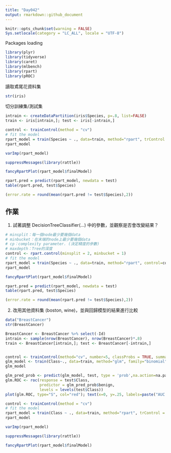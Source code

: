 ```yaml
---
title: "Day042"
output: rmarkdown::github_document
---
```

```r
knitr::opts_chunk$set(warning = FALSE)
Sys.setlocale(category = "LC_ALL", locale = "UTF-8")
```
Packages loading
```r
library(plyr)
library(tidyverse)
library(caret)
library(mlbench)
library(rpart)
library(pROC)
```
  
讀取鳶尾花資料集 
```r
str(iris)
```
  
切分訓練集/測試集
```r
intrain <- createDataPartition(iris$Species, p=.8, list=FALSE)
train <- iris[intrain,]; test <- iris[-intrain,]
```

```r
control <- trainControl(method = "cv")
# fit the model
rpart_model = train(Species ~ ., data=train, method="rpart", trControl = control)
rpart_model
```
```r
varImp(rpart_model)
```
```r
suppressMessages(library(rattle))

fancyRpartPlot(rpart_model$finalModel)
```
```r
rpart.pred = predict(rpart_model, newdata = test)
table(rpart.pred, test$Species)
```
```r
(error.rate = round(mean(rpart.pred != test$Species),2))
```
## 作業  
1. 試著調整 DecisionTreeClassifier(...) 中的參數，並觀察是否會改變結果？  

```r
# minsplit：每一個node最少要幾個data
# minbucket：在末端的node上最少要幾個data
# cp：complexity parameter. (決定精度的參數)
# maxdepth：Tree的深度
control <- rpart.control(minsplit = 2, minbucket = 1)
# fit the model
rpart_model = train(Species ~ ., data=train, method="rpart", control=control)
rpart_model
```
```r
fancyRpartPlot(rpart_model$finalModel)
```
```r
rpart.pred = predict(rpart_model, newdata = test)
table(rpart.pred, test$Species)
```
```r
(error.rate = round(mean(rpart.pred != test$Species),2))
```
  
2. 改用其他資料集 (boston, wine)，並與回歸模型的結果進行比較  
```r
data("BreastCancer")
str(BreastCancer)
```
```r
BreastCancer <- BreastCancer %>% select(-Id)
intrain <- sample(nrow(BreastCancer), nrow(BreastCancer)*.8)
train <- BreastCancer[intrain,]; test <- BreastCancer[-intrain,]


control <- trainControl(method="cv", number=5, classProbs = TRUE, summaryFunction=twoClassSummary)
glm_model <- train(Class~., data=train, method="glm", family="binomial", metric="ROC", trControl=control, na.action=na.pass)
glm_model
```
```r
glm_pred_prob <- predict(glm_model, test, type = 'prob',na.action=na.pass)
glm.ROC <- roc(response = test$Class,
               predictor = glm_pred_prob$benign,
               levels = levels(test$Class))
plot(glm.ROC, type="S", col="red"); text(x=0, y=.25, labels=paste("AUC =", round(glm.ROC$auc, 4)))
```

```r
control <- trainControl(method = "cv")
# fit the model
rpart_model = train(Class ~ ., data=train, method="rpart", trControl = control, na.action=na.pass)
rpart_model
```
```r
varImp(rpart_model)
```
```r
suppressMessages(library(rattle))

fancyRpartPlot(rpart_model$finalModel)
```





